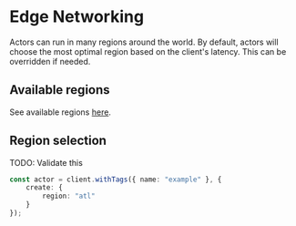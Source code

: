 # Edge Networking

Actors can run in many regions around the world. By default, actors will choose the most optimal region based on the client's latency. This can be overridden if needed.

## Available regions

See available regions [here](/docs/regions).

## Region selection

TODO: Validate this

```typescript
const actor = client.withTags({ name: "example" }, {
    create: {
        region: "atl"
    }
});
```
